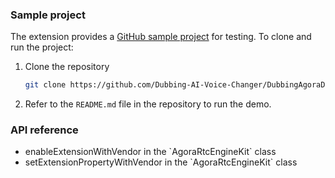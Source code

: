 <PlatformWrapper platform="ios">

### Sample project

The <Vg k="RTEE_DUB" /> extension provides a [GitHub sample project](https://github.com/Dubbing-AI-Voice-Changer/DubbingAgoraDemo/tree/main/iOS) for testing. To clone and run the project:

1. Clone the repository

    ```sh
    git clone https://github.com/Dubbing-AI-Voice-Changer/DubbingAgoraDemo.git
    ```

2. Refer to the `README.md` file in the repository to run the demo.


### API reference

- <Link to="{{Global.API_REF_IOS_ROOT_RTC_ENGINE_KIT}}/enableextension(withvendor:extension:enabled:)">enableExtensionWithVendor</Link> in the `AgoraRtcEngineKit` class
- <Link to="{{Global.API_REF_IOS_ROOT_RTC_ENGINE_KIT}}/setextensionpropertywithvendor(_:extension:extensioninfo:key:value:)">setExtensionPropertyWithVendor</Link> in the `AgoraRtcEngineKit` class

</PlatformWrapper>